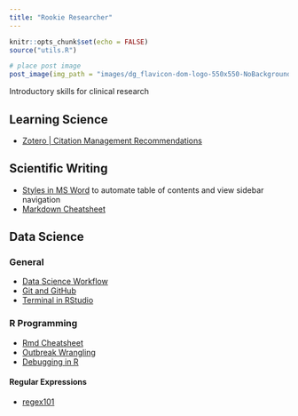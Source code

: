 ```yaml
---
title: "Rookie Researcher"
---
```


```r
knitr::opts_chunk$set(echo = FALSE)
source("utils.R")
```

```r
# place post image
post_image(img_path = "images/dg_flavicon-dom-logo-550x550-NoBackground.png")
```

Introductory skills for clinical research

## Learning Science

* [Zotero | Citation Management Recommendations](https://github.com/dgrisafe/rookie-researcher/blob/main/Zotero%20%7C%20Citation%20Management%20Recommendations.md)

## Scientific Writing

* [Styles in MS Word](https://support.microsoft.com/en-us/topic/the-styles-advantage-in-word-b4a6372f-188c-93cb-831b-c4dd0cb3a881) to automate table of contents and view sidebar navigation
* [Markdown Cheatsheet](https://www.markdownguide.org/cheat-sheet/) 

## Data Science

### General

* [Data Science Workflow](https://github.com/dgrisafe/rookie-researcher/blob/main/Data%20Science%20Workflow.md)
* [Git and GitHub](https://github.com/dgrisafe/rookie-researcher/blob/main/Git%20and%20GitHub.md)
* [Terminal in RStudio](https://github.com/dgrisafe/rookie-researcher/blob/main/Terminal%20in%20RStudio.md)

### R Programming

* [Rmd Cheatsheet](https://www.rstudio.com/wp-content/uploads/2015/02/rmarkdown-cheatsheet.pdf)
* [Outbreak Wrangling](https://github.com/dgrisafe/outbreak_wrangling)
* [Debugging in R](https://adv-r.hadley.nz/debugging.html)

#### Regular Expressions

* [regex101](https://regex101.com/)
